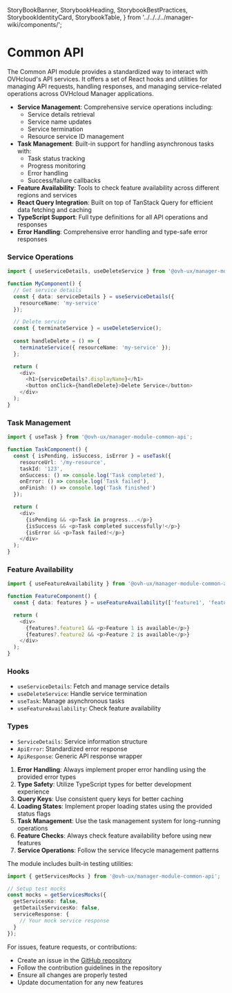   StoryBookBanner,
  StorybookHeading,
  StorybookBestPractices,
  StorybookIdentityCard,
  StorybookTable,
} from '../../../../manager-wiki/components/';


<Meta title="Core/common-api/Overview" />

# Common API

<StorybookHeading label="Overview" level={2} />

The Common API module provides a standardized way to interact with OVHcloud's API services. It offers a set of React hooks and utilities for managing API requests, handling responses, and managing service-related operations across OVHcloud Manager applications.

<StorybookHeading label="Key Features" level={2} />

- **Service Management**: Comprehensive service operations including:
  - Service details retrieval
  - Service name updates
  - Service termination
  - Resource service ID management
- **Task Management**: Built-in support for handling asynchronous tasks with:
  - Task status tracking
  - Progress monitoring
  - Error handling
  - Success/failure callbacks
- **Feature Availability**: Tools to check feature availability across different regions and services
- **React Query Integration**: Built on top of TanStack Query for efficient data fetching and caching
- **TypeScript Support**: Full type definitions for all API operations and responses
- **Error Handling**: Comprehensive error handling and type-safe error responses

<StorybookHeading label="Usage" level={2} />

### Service Operations

```typescript
import { useServiceDetails, useDeleteService } from '@ovh-ux/manager-module-common-api';

function MyComponent() {
  // Get service details
  const { data: serviceDetails } = useServiceDetails({
    resourceName: 'my-service'
  });

  // Delete service
  const { terminateService } = useDeleteService();
  
  const handleDelete = () => {
    terminateService({ resourceName: 'my-service' });
  };

  return (
    <div>
      <h1>{serviceDetails?.displayName}</h1>
      <button onClick={handleDelete}>Delete Service</button>
    </div>
  );
}
```

### Task Management

```typescript
import { useTask } from '@ovh-ux/manager-module-common-api';

function TaskComponent() {
  const { isPending, isSuccess, isError } = useTask({
    resourceUrl: '/my-resource',
    taskId: '123',
    onSuccess: () => console.log('Task completed'),
    onError: () => console.log('Task failed'),
    onFinish: () => console.log('Task finished')
  });

  return (
    <div>
      {isPending && <p>Task in progress...</p>}
      {isSuccess && <p>Task completed successfully!</p>}
      {isError && <p>Task failed!</p>}
    </div>
  );
}
```

### Feature Availability

```typescript
import { useFeatureAvailability } from '@ovh-ux/manager-module-common-api';

function FeatureComponent() {
  const { data: features } = useFeatureAvailability(['feature1', 'feature2']);

  return (
    <div>
      {features?.feature1 && <p>Feature 1 is available</p>}
      {features?.feature2 && <p>Feature 2 is available</p>}
    </div>
  );
}
```

<StorybookHeading label="API Reference" level={2} />

### Hooks

- `useServiceDetails`: Fetch and manage service details
- `useDeleteService`: Handle service termination
- `useTask`: Manage asynchronous tasks
- `useFeatureAvailability`: Check feature availability

### Types

- `ServiceDetails`: Service information structure
- `ApiError`: Standardized error response
- `ApiResponse`: Generic API response wrapper

<StorybookHeading label="Best Practices" level={2} />

1. **Error Handling**: Always implement proper error handling using the provided error types
2. **Type Safety**: Utilize TypeScript types for better development experience
3. **Query Keys**: Use consistent query keys for better caching
4. **Loading States**: Implement proper loading states using the provided status flags
5. **Task Management**: Use the task management system for long-running operations
6. **Feature Checks**: Always check feature availability before using new features
7. **Service Operations**: Follow the service lifecycle management patterns

<StorybookHeading label="Testing" level={2} />

The module includes built-in testing utilities:

```typescript
import { getServicesMocks } from '@ovh-ux/manager-module-common-api';

// Setup test mocks
const mocks = getServicesMocks({
  getServicesKo: false,
  getDetailsServicesKo: false,
  serviceResponse: {
    // Your mock service response
  }
});
```

<StorybookHeading label="Support" level={2} />

For issues, feature requests, or contributions:
- Create an issue in the [GitHub repository](https://github.com/ovh/manager)
- Follow the contribution guidelines in the repository
- Ensure all changes are properly tested
- Update documentation for any new features
